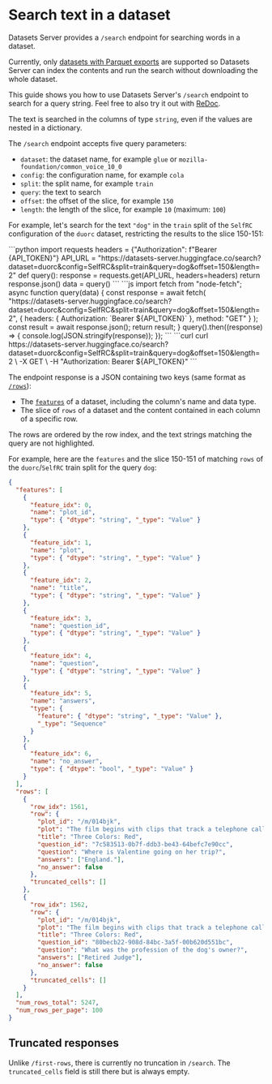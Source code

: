 # Search text in a dataset

Datasets Server provides a `/search` endpoint for searching words in a dataset.

<Tip warning={true}>
  Currently, only <a href="./parquet">datasets with Parquet exports</a>
  are supported so Datasets Server can index the contents and run the search without
  downloading the whole dataset.
</Tip>

This guide shows you how to use Datasets Server's `/search` endpoint to search for a query string.
Feel free to also try it out with [ReDoc](https://redocly.github.io/redoc/?url=https://datasets-server.huggingface.co/openapi.json#operation/searchRows).

The text is searched in the columns of type `string`, even if the values are nested in a dictionary.

The `/search` endpoint accepts five query parameters:

- `dataset`: the dataset name, for example `glue` or `mozilla-foundation/common_voice_10_0`
- `config`: the configuration name, for example `cola`
- `split`: the split name, for example `train`
- `query`: the text to search
- `offset`: the offset of the slice, for example `150`
- `length`: the length of the slice, for example `10` (maximum: `100`)

For example, let's search for the text `"dog"` in the `train` split of the `SelfRC` configuration of the `duorc` dataset, restricting the results to the slice 150-151:

<inferencesnippet>
<python>
```python
import requests
headers = {"Authorization": f"Bearer {API_TOKEN}"}
API_URL = "https://datasets-server.huggingface.co/search?dataset=duorc&config=SelfRC&split=train&query=dog&offset=150&length=2"
def query():
    response = requests.get(API_URL, headers=headers)
    return response.json()
data = query()
```
</python>
<js>
```js
import fetch from "node-fetch";
async function query(data) {
    const response = await fetch(
        "https://datasets-server.huggingface.co/search?dataset=duorc&config=SelfRC&split=train&query=dog&offset=150&length=2",
        {
            headers: { Authorization: `Bearer ${API_TOKEN}` },
            method: "GET"
        }
    );
    const result = await response.json();
    return result;
}
query().then((response) => {
    console.log(JSON.stringify(response));
});
```
</js>
<curl>
```curl
curl https://datasets-server.huggingface.co/search?dataset=duorc&config=SelfRC&split=train&query=dog&offset=150&length=2 \
        -X GET \
        -H "Authorization: Bearer ${API_TOKEN}"
```
</curl>
</inferencesnippet>

The endpoint response is a JSON containing two keys (same format as [`/rows`](./rows)):

- The [`features`](https://huggingface.co/docs/datasets/about_dataset_features) of a dataset, including the column's name and data type.
- The slice of `rows` of a dataset and the content contained in each column of a specific row.

The rows are ordered by the row index, and the text strings matching the query are not highlighted.

For example, here are the `features` and the slice 150-151 of matching `rows` of the `duorc`/`SelfRC` train split for the query `dog`:

```json
{
  "features": [
    {
      "feature_idx": 0,
      "name": "plot_id",
      "type": { "dtype": "string", "_type": "Value" }
    },
    {
      "feature_idx": 1,
      "name": "plot",
      "type": { "dtype": "string", "_type": "Value" }
    },
    {
      "feature_idx": 2,
      "name": "title",
      "type": { "dtype": "string", "_type": "Value" }
    },
    {
      "feature_idx": 3,
      "name": "question_id",
      "type": { "dtype": "string", "_type": "Value" }
    },
    {
      "feature_idx": 4,
      "name": "question",
      "type": { "dtype": "string", "_type": "Value" }
    },
    {
      "feature_idx": 5,
      "name": "answers",
      "type": {
        "feature": { "dtype": "string", "_type": "Value" },
        "_type": "Sequence"
      }
    },
    {
      "feature_idx": 6,
      "name": "no_answer",
      "type": { "dtype": "bool", "_type": "Value" }
    }
  ],
  "rows": [
    {
      "row_idx": 1561,
      "row": {
        "plot_id": "/m/014bjk",
        "plot": "The film begins with clips that track a telephone call between London and Geneva, where a university student and part-time model, Valentine Dussault (IrÃ¨ne Jacob), is talking to her emotionally infantile and possessive boyfriend. During her work as a model she poses for a chewing-gum campaign and during the photo shoot the photographer asks her to look very sad. While walking back home, Auguste, a neighbour of Valentine's, drops a set of books, notices that a particular chapter of the Criminal Code opened at random, and concentrates on that passage. As she drives back to her apartment, Valentine is distracted while adjusting the radio and accidentally hits a dog. She tracks down the owner, a reclusive retired judge, Joseph Kern (Jean-Louis Trintignant). He seems unconcerned by the accident or the injuries sustained by Rita, his dog. Valentine takes Rita to a veterinarian, where she learns that Rita is pregnant. Valentine takes the dog home. Later, money is delivered to her apartment from an unnamed sender.\nWhilst Valentine is walking Rita the next day the dog runs away and Valentine eventually finds her back at Kern's house. She asks and he confirms that the money sent to her came from him, for the vet bill. He then tells Valentine she can have the dog. A short time later Valentine finds Kern eavesdropping on his neighbours' private telephone conversations. The judge challenges Valentine to go tell the neighbours and initially she goes to do so. She visits the neighbours' house, which appears, on the surface, to contain a contented nuclear family, causing her to change her mind about exposing their secrets. She returns to Kern's house and Kern tells her that it would make no difference if she denounced him for his spying because the people's lives he listens to would eventually turn into hell anyway. She leaves saying that she feels nothing but pity for him.\nWhilst visiting Kern, Valentine hears a phone conversation between her (unbeknownst to her) neighbour, Auguste, and his girlfriend, Karin (Frederique Feder). They discuss if they should go bowling. Valentine covers her ears but from the very little she hears she concludes that they love each other. Kern disagrees. That evening Valentine is alone at home and hopes that her boyfriend will call, but it is the photographer who calls, saying that her billboard was set up that evening and asks her to join them bowling to celebrate. Later, Auguste takes his exam and passes it and becomes a judge. Karin asks if he was asked any questions regarding the article that was open when he dropped his books. Auguste says yes. Karin gives him a fancy fountain pen as a gift and he wonders what the first judgment he signs with it will be. That evening, Kern writes a series of letters to his neighbours and the court confessing his activities, and the community files a class action. Later, at the law courts, he sees Karin make the acquaintance of and begin to flirt with another man. Earlier, Auguste had missed a call from Karin and tried to call her back but got no answer.\nValentine reads the news about a retired judge who spied on his neighbours and rushes to Kern's house to tell him that she did not report on him. He confesses that he turned himself in, just to see what she would do. He asks her in and shows her that Rita has had seven puppies. He tells her that in their last conversation when she spoke about pity he later realized that she really meant disgust. He ponders about the reasons why people obey laws and concludes that often it is more on selfish grounds and from fear than about obeying the law or being decent. It is his birthday and he offers her pear brandy for a toast. During their conversation he reminisces about a sailor he acquitted a long time ago, only later realizing he had made a mistake, and that the man was guilty. However, the man later married, had children and grandchildren and lives peacefully and happy. Valentine says that he did what he had to do, but Kern wonders how many other people that he acquitted or condemned might have seen a different life had he decided otherwise. Valentine tells Kern about her intended trip to England for a modeling job and to visit her boyfriend. Kern suggests that she take the ferry.\nAuguste has been unable to reach Karin since graduation so he goes to her place and sees her having sex with another man. Distraught, he leaves. Later, Auguste sees Karin and her new boyfriend in a restaurant. He gets her attention by tapping on the restaurant window with the pen she gave him. But when she rushes outside, he hides from her. In a temper, he ties his dog by a quayside and abandons him.\nKarin runs a service providing personalised weather information to travelers by telephone. Kern calls and enquires about the weather in the English Channel for the time when Valentine will be traveling to England. Karin states that she expects the weather to be perfect and reveals that she is about to take a trip there (with her new boyfriend who owns a yacht).\nThe day before Valentine leaves, she invites Kern to a fashion show where she is modeling. After the show they speak about the dream Kern had about her, where he saw her at the age of 50 and happy with an unidentified man. The conversation then turns to Kern and the reasons why he disliked Karin. Kern reveals that before becoming a judge, he was in love with a woman very much like Karin, who betrayed him for another man. While preparing for his exam, he once went to the same theatre where the fashion show took place and he accidentally dropped one of his books. When he picked it up, Kern studied the chapter where the book accidentally opened, which turned out to be the crucial question at his examination. After his girlfriend left him, he followed her across the English Channel but never saw her again, because she died in an accident. Later, he was assigned to judge a case where the defendant was the same man who took his girlfriend from him. Despite this connection, Kern did not recuse himself from the case and found the man guilty. He tells Valentine the judgment was entirely legal but also that he subsequently requested early retirement.\nValentine boards the ferry to England. Auguste is also on the ferry, clutching the dog he had temporarily abandoned. Although living in the same neighborhood and nearly crossing paths many times, the two have still never met. Suddenly a storm rises and sinks both the ferry and the boat with Karin and her boyfriend. Only seven survivors are pulled from the ferry: the main characters from the first two films of the trilogy, Julie and Olivier from Blue, Karol and Dominique from White, and Valentine and Auguste, who meet for the first time, as well as an English bartender named Stephen Killian. As in the previous films, the film's final sequence shows a character crying - in this case, the judge - but the final image replicates the iconic chewing-gum poster of Valentine, but this time with real emotion showing on her face.",
        "title": "Three Colors: Red",
        "question_id": "7c583513-0b7f-ddb3-be43-64befc7e90cc",
        "question": "Where is Valentine going on her trip?",
        "answers": ["England."],
        "no_answer": false
      },
      "truncated_cells": []
    },
    {
      "row_idx": 1562,
      "row": {
        "plot_id": "/m/014bjk",
        "plot": "The film begins with clips that track a telephone call between London and Geneva, where a university student and part-time model, Valentine Dussault (IrÃ¨ne Jacob), is talking to her emotionally infantile and possessive boyfriend. During her work as a model she poses for a chewing-gum campaign and during the photo shoot the photographer asks her to look very sad. While walking back home, Auguste, a neighbour of Valentine's, drops a set of books, notices that a particular chapter of the Criminal Code opened at random, and concentrates on that passage. As she drives back to her apartment, Valentine is distracted while adjusting the radio and accidentally hits a dog. She tracks down the owner, a reclusive retired judge, Joseph Kern (Jean-Louis Trintignant). He seems unconcerned by the accident or the injuries sustained by Rita, his dog. Valentine takes Rita to a veterinarian, where she learns that Rita is pregnant. Valentine takes the dog home. Later, money is delivered to her apartment from an unnamed sender.\nWhilst Valentine is walking Rita the next day the dog runs away and Valentine eventually finds her back at Kern's house. She asks and he confirms that the money sent to her came from him, for the vet bill. He then tells Valentine she can have the dog. A short time later Valentine finds Kern eavesdropping on his neighbours' private telephone conversations. The judge challenges Valentine to go tell the neighbours and initially she goes to do so. She visits the neighbours' house, which appears, on the surface, to contain a contented nuclear family, causing her to change her mind about exposing their secrets. She returns to Kern's house and Kern tells her that it would make no difference if she denounced him for his spying because the people's lives he listens to would eventually turn into hell anyway. She leaves saying that she feels nothing but pity for him.\nWhilst visiting Kern, Valentine hears a phone conversation between her (unbeknownst to her) neighbour, Auguste, and his girlfriend, Karin (Frederique Feder). They discuss if they should go bowling. Valentine covers her ears but from the very little she hears she concludes that they love each other. Kern disagrees. That evening Valentine is alone at home and hopes that her boyfriend will call, but it is the photographer who calls, saying that her billboard was set up that evening and asks her to join them bowling to celebrate. Later, Auguste takes his exam and passes it and becomes a judge. Karin asks if he was asked any questions regarding the article that was open when he dropped his books. Auguste says yes. Karin gives him a fancy fountain pen as a gift and he wonders what the first judgment he signs with it will be. That evening, Kern writes a series of letters to his neighbours and the court confessing his activities, and the community files a class action. Later, at the law courts, he sees Karin make the acquaintance of and begin to flirt with another man. Earlier, Auguste had missed a call from Karin and tried to call her back but got no answer.\nValentine reads the news about a retired judge who spied on his neighbours and rushes to Kern's house to tell him that she did not report on him. He confesses that he turned himself in, just to see what she would do. He asks her in and shows her that Rita has had seven puppies. He tells her that in their last conversation when she spoke about pity he later realized that she really meant disgust. He ponders about the reasons why people obey laws and concludes that often it is more on selfish grounds and from fear than about obeying the law or being decent. It is his birthday and he offers her pear brandy for a toast. During their conversation he reminisces about a sailor he acquitted a long time ago, only later realizing he had made a mistake, and that the man was guilty. However, the man later married, had children and grandchildren and lives peacefully and happy. Valentine says that he did what he had to do, but Kern wonders how many other people that he acquitted or condemned might have seen a different life had he decided otherwise. Valentine tells Kern about her intended trip to England for a modeling job and to visit her boyfriend. Kern suggests that she take the ferry.\nAuguste has been unable to reach Karin since graduation so he goes to her place and sees her having sex with another man. Distraught, he leaves. Later, Auguste sees Karin and her new boyfriend in a restaurant. He gets her attention by tapping on the restaurant window with the pen she gave him. But when she rushes outside, he hides from her. In a temper, he ties his dog by a quayside and abandons him.\nKarin runs a service providing personalised weather information to travelers by telephone. Kern calls and enquires about the weather in the English Channel for the time when Valentine will be traveling to England. Karin states that she expects the weather to be perfect and reveals that she is about to take a trip there (with her new boyfriend who owns a yacht).\nThe day before Valentine leaves, she invites Kern to a fashion show where she is modeling. After the show they speak about the dream Kern had about her, where he saw her at the age of 50 and happy with an unidentified man. The conversation then turns to Kern and the reasons why he disliked Karin. Kern reveals that before becoming a judge, he was in love with a woman very much like Karin, who betrayed him for another man. While preparing for his exam, he once went to the same theatre where the fashion show took place and he accidentally dropped one of his books. When he picked it up, Kern studied the chapter where the book accidentally opened, which turned out to be the crucial question at his examination. After his girlfriend left him, he followed her across the English Channel but never saw her again, because she died in an accident. Later, he was assigned to judge a case where the defendant was the same man who took his girlfriend from him. Despite this connection, Kern did not recuse himself from the case and found the man guilty. He tells Valentine the judgment was entirely legal but also that he subsequently requested early retirement.\nValentine boards the ferry to England. Auguste is also on the ferry, clutching the dog he had temporarily abandoned. Although living in the same neighborhood and nearly crossing paths many times, the two have still never met. Suddenly a storm rises and sinks both the ferry and the boat with Karin and her boyfriend. Only seven survivors are pulled from the ferry: the main characters from the first two films of the trilogy, Julie and Olivier from Blue, Karol and Dominique from White, and Valentine and Auguste, who meet for the first time, as well as an English bartender named Stephen Killian. As in the previous films, the film's final sequence shows a character crying - in this case, the judge - but the final image replicates the iconic chewing-gum poster of Valentine, but this time with real emotion showing on her face.",
        "title": "Three Colors: Red",
        "question_id": "80becb22-908d-84bc-3a5f-00b620d551bc",
        "question": "What was the profession of the dog's owner?",
        "answers": ["Retired Judge"],
        "no_answer": false
      },
      "truncated_cells": []
    }
  ],
  "num_rows_total": 5247,
  "num_rows_per_page": 100
}
```

## Truncated responses

Unlike `/first-rows`, there is currently no truncation in `/search`.
The `truncated_cells` field is still there but is always empty.

